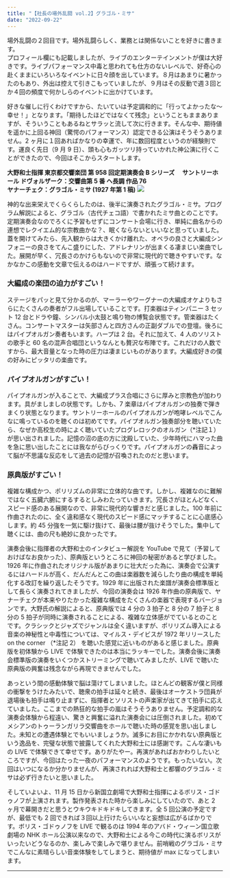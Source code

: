 ```yaml
---
title: "【社長の場外乱闘 vol.2】グラゴル・ミサ"
date: "2022-09-22"
---
```


場外乱闘の２回目です。場外乱闘らしく、業務とは関係ないことを好きに書きます。  
プロフィール欄にも記載しましたが、ライブのエンターテインメントが僕は大好きです。ライブパフォーマンス中毒と思われても仕方のないレベルで、好奇心の赴くままにいろいろなイベントに日々顔を出しています。８月はあまりに暑かったのもあり、外出は控えて引きこもっていましたが、９月はその反動で週３回とか４回の頻度で何かしらのイベントに出かけています。

好きな催しに行くわけですから、たいていは予定調和的に「行ってよかったな〜幸せ！」となります。「期待したほどではなくて残念」ということもままありますが、そういうこともあるねとサラッと流して次に行きます。そんな中、期待値を遥かに上回る神回（驚愕のパフォーマンス）認定できる公演はそうそうありません。2 ヶ月に１回あればかなりの幸運で、年に数回程度というのが経験則です。運良く先日（9 月 9 日）、頭も心もガッツリ持っていかれた神公演に行くことができたので、今回はそこからスタートします。

**大野和士指揮 東京都交響楽団 第 958 回定期演奏会 B シリーズ**　
**サントリーホール ドヴォルザーク：交響曲第 5 番 ヘ長調 作品 76**  
**ヤナーチェク：グラゴル・ミサ (1927 年第 1 稿)**
![](/images/Blog/2022-0922/TMSO958.png)

神的な出来栄えでくらくらしたのは、後半に演奏されたグラゴル・ミサ。プログラム解説によると、グラゴル（古代チェコ語）で書かれたミサ曲とのことです。定期演奏会なのでろくに予習もせずにコンサート会場に行き、単純に曲名からの連想でレクイエム的な宗教曲かな？、眠くならないといいなと思っていました。蓋を開けてみたら、先入観からは大きくかけ離れた、オペラの良さと大編成シンフォニーの良さをてんこ盛りにした、アドレナリンが出まくる凄まじい楽曲でした。展開が早く、冗長さのかけらもないので非常に現代的で聴きやすいです。なかなかこの感動を文章で伝えるのはハードですが、頑張って続けます。

### 大編成の楽団の迫力がすごい！

ステージをパッと見て分かるのが、マーラーやワーグナーの大編成オケよりもさらにたくさんの奏者がフル出場していることです。打楽器はティンパニー 3 セット 12 台とドラや鐘、シンバル小太鼓と鳴り物の博覧会状態です。管楽器はたくさん。コンサートマスターは矢部さんと四方さんの正副ダブルでの登壇。後ろにはパイプオルガン奏者もいます。ハープは 2 台。それに加えて、4 人のソリストの歌手と 60 名の混声合唱団というなんとも贅沢な布陣です。これだけの人数ですから、最大音量となった時の圧力は凄まじいものがあります。大編成好きの僕の好みにピッタリの楽曲です。

### パイプオルガンがすごい！

パイプオルガンが入ることで、大編成プラス合唱にさらに厚みと宗教色が加わります。具がましましの状態です。しかも、7 楽章はパイプオルガンの独奏で弾きまくり状態となります。サントリーホールのパイプオルガンが咆哮レベルでこんなに鳴っているのを聴くのは初めてです。パイプオルガン独奏部分を聴いていたら、なぜか高校生の時によく聴いていたプログレロックのオルガン（\*注記１）が思い出されました。記憶の沼の底の方に沈殿していた、少年時代にハマった曲を急に思い出したことには我ながらびっくりです。パイプオルガンの轟音によって脳が不思議な反応をして過去の記憶が召喚されたのだと思います。

### 原典版がすごい！

複雑な構成かつ、ポリリズムの非常に立体的な曲です。しかし、複雑なのに難解ではなく五臓六腑にするするとしみわたっていきます。冗長さがほとんどなく、スピード感のある展開なので、非常に現代的な響きだと感じました。100 年前に作曲されたのに、全く違和感なく現代のスピード感にマッチすることに心底感心します。約 45 分強を一気に駆け抜けて、最後は腰が抜けそうでした。集中して聴くには、曲の尺も絶妙に良かったです。

演奏会後に指揮者の大野和士のインタビュー解説を YouTube で見て（予習しておけばなお良かった）、原典版というところに神回の秘密があると学びました。1926 年に作曲されたオリジナル版があまりに壮大だった為に、演奏会で公演するにはハードルが高く、だんだんとこの曲は楽器数を減らしたり曲の構成を単純化する改訂を繰り返したそうです。1929 年に出版された楽譜が演奏会標準版として長らく演奏されてきましたが、今回の演奏会は 1926 年作曲の原典版で、ヤナーチェクが本来やりたかった複雑な構成をたくさんの楽器で表現するバージョンです。大野氏の解説によると、原典版では 4 分の 3 拍子と 8 分の 7 拍子と 8 分の 5 拍子が同時に演奏されることによる、複雑な立体感がでているとのことです。クラシックとジャズでジャンルは全く違いますが、ポリリズム導入による音楽の神秘性と中毒性については、マイルス・デイビスが 1972 年リリースした on the corner （\*注記 2） を聴いた感覚に近いものがあると感じました。原典版を初体験から LIVE で体験できたのは本当にラッキーでした。演奏会後に演奏会標準版の演奏をいくつかストリーミングで聴いてみましたが、LIVE で聴いた原典版の興奮は残念ながら再現できませんでした。

あっという間の感動体験で脳は蕩けてしまいました。ほとんどの観客が僕と同様の衝撃をうけたみたいで、聴衆の拍手は延々と続き、最後はオーケストラ団員が退場後も拍手は鳴り止まずに、指揮者とソリストの声楽家が出てきて拍手に応えていました。ここまでの熱狂的な拍手の嵐はそうそうありません。予定調和的な演奏会体験から程遠い、驚きと興奮に溢れた演奏会には圧倒されました。初めてメシアンのトゥーランガリラ交響曲をホールで聴いた時の感覚を思い出しました。未知との遭遇体験とでもいいましょうか。滅多にお目にかかれない原典版という逸品を、完璧な状態で披露してくれた大野和士には感謝です。こんな凄いもの LIVE で体験できて幸せです。ありがたやー。再演があればおかわりしたいところですが、今回はたった一夜のパフォーマンスのようです。もったいない。次回はいつになるか分かりませんが、再演されれば大野和士と都響のグラゴル・ミサは必ず行きたいと思いました。

そしていよいよ、11 月 15 日から新国立劇場で大野和士指揮によるボリス・ゴドゥノフが上演されます。製作発表された時から楽しみにしていたので、あと 2 ヶ月で幕開きだと思うとウキウキドキドキしてきます。全 5 回公演の予定ですが、最低でも 2 回できれば３回以上行けたらいいなと妄想は広がるばかりです。ボリス・ゴドゥノフを LIVE で観るのは 1994 年のアバド・ウィーン国立歌劇場の NHK ホール公演以来なので、大野和士による今この時代に演るボリスがいったいどうなるのか、楽しみで楽しみで堪りません。前哨戦のグラゴル・ミサでこんなに素晴らしい音楽体験をしてしまうと、期待値が max になってしまいます。

---

<Comments />
